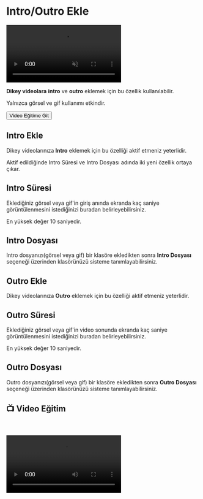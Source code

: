 # Intro/Outro Ekle


<video autoPlay muted loop controls>
  <source src="https://forum.ve3.plus/assets/files/2024-04-28/docs-turkce/introoutro.mp4" type="video/mp4" />
  Your browser does not support the video tag.
</video>



**Dikey videolara** **intro** ve **outro** eklemek için bu özellik kullanılabilir.

Yalnızca görsel ve gif kullanımı etkindir.


<Link href={`/ortak/secenekler/intro-outro-ekle#video-e%C4%9Fitim`}>
  <div className="responsive-table__row" style={{ textAlign: 'center' }}>
    <div className="responsive-table__item">
      <button
        className="responsive-table__button button button--secondary"
        style={{
          width: '100%',  // Genişliği %100 olarak ayarlandı
          marginTop: 14,
          padding: 12,
          backgroundColor: '#00AAFF',
          borderRadius: 8,
          color: '#fff',
          fontSize: '1.1rem',
          textDecoration: 'none',
          cursor: 'pointer',
          userSelect: 'none'
        }}
      >
        Video Eğitime Git  
      </button>
    </div>
  </div>
</Link>

## Intro Ekle

Dikey videolarınıza **Intro** eklemek için bu özelliği aktif etmeniz yeterlidir.

Aktif edildiğinde Intro Süresi ve Intro Dosyası adında iki yeni özellik ortaya çıkar.

## Intro Süresi

Eklediğiniz görsel veya gif'in giriş anında ekranda kaç saniye görüntülenmesini istediğinizi buradan belirleyebilirsiniz. 

En yüksek değer 10 saniyedir.

## Intro Dosyası

Intro dosyanızı(görsel veya gif) bir klasöre ekledikten sonra **Intro Dosyası** seçeneği üzerinden klasörünüzü sisteme tanımlayabilirsiniz. 


## Outro Ekle

Dikey videolarınıza **Outro** eklemek için bu özelliği aktif etmeniz yeterlidir.


## Outro Süresi

Eklediğiniz görsel veya gif'in video sonunda ekranda kaç saniye görüntülenmesini istediğinizi buradan belirleyebilirsiniz. 

En yüksek değer 10 saniyedir.

## Outro Dosyası

Outro dosyanızı(görsel veya gif) bir klasöre ekledikten sonra **Outro Dosyası** seçeneği üzerinden klasörünüzü sisteme tanımlayabilirsiniz. 


## 📺 Video Eğitim
    

<video controls>
  <source src="https://forum.ve3.plus/assets/files/2024-04-28/docs-turkce-egitimler/secenekler-introoutro.mp4" type="video/mp4" />
  Your browser does not support the video tag.
</video>